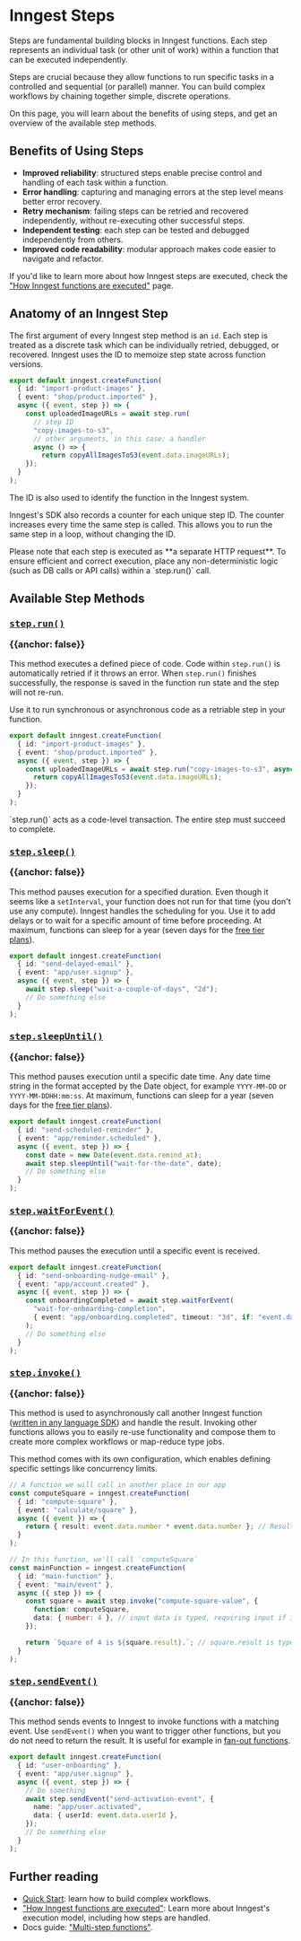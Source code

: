 

# Inngest Steps

Steps are fundamental building blocks in Inngest functions. Each step represents an individual task (or other unit of work) within a function that can be executed independently.

Steps are crucial because they allow functions to run specific tasks in a controlled and sequential (or parallel) manner. You can build complex workflows by chaining together simple, discrete operations.

On this page, you will learn about the benefits of using steps, and get an overview of the available step methods.

## Benefits of Using Steps

- **Improved reliability**: structured steps enable precise control and handling of each task within a function.
- **Error handling**: capturing and managing errors at the step level means better error recovery.
- **Retry mechanism**: failing steps can be retried and recovered independently, without re-executing other successful steps.
- **Independent testing**: each step can be tested and debugged independently from others.
- **Improved code readability**: modular approach makes code easier to navigate and refactor.

If you'd like to learn more about how Inngest steps are executed, check the ["How Inngest functions are executed"](/docs/learn/how-functions-are-executed) page.

## Anatomy of an Inngest Step

The first argument of every Inngest step method is an `id`. Each step is treated as a discrete task which can be individually retried, debugged, or recovered. Inngest uses the ID to memoize step state across function versions.

```typescript
export default inngest.createFunction(
  { id: "import-product-images" },
  { event: "shop/product.imported" },
  async ({ event, step }) => {
    const uploadedImageURLs = await step.run(
      // step ID
      "copy-images-to-s3",
      // other arguments, in this case: a handler
      async () => {
        return copyAllImagesToS3(event.data.imageURLs);
    });
  }
);
```

The ID is also used to identify the function in the Inngest system.

Inngest's SDK also records a counter for each unique step ID.  The counter increases every time the same step is called.  This allows you to run the same step in a loop, without changing the ID.

<Callout>
Please note that each step is executed as **a separate HTTP request**. To ensure efficient and correct execution, place any non-deterministic logic (such as DB calls or API calls) within a `step.run()` call.
</Callout>

## Available Step Methods

### <a href="/docs/reference/functions/step-run" className="flex items-center gap-4"><IconConcurrency size="2rem"/><pre>step.run()</pre></a> {{anchor: false}}

This method executes a defined piece of code.
Code within `step.run()` is automatically retried if it throws an error. When `step.run()` finishes successfully, the response is saved in the function run state  and the step will not re-run.

Use it to run synchronous or asynchronous code as a retriable step in your function.

```typescript
export default inngest.createFunction(
  { id: "import-product-images" },
  { event: "shop/product.imported" },
  async ({ event, step }) => {
    const uploadedImageURLs = await step.run("copy-images-to-s3", async () => {
      return copyAllImagesToS3(event.data.imageURLs);
    });
  }
);
```

<Callout>
`step.run()` acts as a code-level transaction.  The entire step must succeed to complete.
</Callout>

### <a href="/docs/reference/functions/step-sleep" className="flex items-center gap-4"><IconConcurrency size="2rem"/><pre>step.sleep()</pre></a> {{anchor: false}}

This method pauses execution for a specified duration. Even though it seems like a `setInterval`, your function does not run for that time (you don't use any compute). Inngest handles the scheduling for you. Use it to add delays or to wait for a specific amount of time before proceeding. At maximum, functions can sleep for a year (seven days for the [free tier plans](/pricing)).

```typescript
export default inngest.createFunction(
  { id: "send-delayed-email" },
  { event: "app/user.signup" },
  async ({ event, step }) => {
    await step.sleep("wait-a-couple-of-days", "2d");
    // Do something else
  }
);
```

### <a href="/docs/reference/functions/step-sleep-until" className="flex items-center gap-4"><IconConcurrency size="2rem"/><pre>step.sleepUntil()</pre></a> {{anchor: false}}

This method pauses execution until a specific date time. Any date time string in the format accepted by the Date object, for example `YYYY-MM-DD` or `YYYY-MM-DDHH:mm:ss`. At maximum, functions can sleep for a year (seven days for the [free tier plans](/pricing)).

```typescript
export default inngest.createFunction(
  { id: "send-scheduled-reminder" },
  { event: "app/reminder.scheduled" },
  async ({ event, step }) => {
    const date = new Date(event.data.remind_at);
    await step.sleepUntil("wait-for-the-date", date);
    // Do something else
  }
);
```

### <a href="/docs/reference/functions/step-wait-for-event" className="flex items-center gap-4"><IconConcurrency size="2rem"/><pre>step.waitForEvent()</pre></a> {{anchor: false}}

This method pauses the execution until a specific event is received.

```typescript
export default inngest.createFunction(
  { id: "send-onboarding-nudge-email" },
  { event: "app/account.created" },
  async ({ event, step }) => {
    const onboardingCompleted = await step.waitForEvent(
      "wait-for-onboarding-completion",
      { event: "app/onboarding.completed", timeout: "3d", if: "event.data.userId == async.data.userId" }
    );
    // Do something else
  }
);
```

### <a href="/docs/reference/functions/step-invoke" className="flex items-center gap-4"><IconConcurrency size="2rem"/><pre>step.invoke()</pre></a> {{anchor: false}}

This method is used to asynchronously call another Inngest function ([written in any language SDK](/blog/cross-language-support-with-new-sdks)) and handle the result. Invoking other functions allows you to easily re-use functionality and compose them to create more complex workflows or map-reduce type jobs.

This method comes with its own configuration, which enables defining specific settings like concurrency limits.

```typescript
// A function we will call in another place in our app
const computeSquare = inngest.createFunction(
  { id: "compute-square" },
  { event: "calculate/square" },
  async ({ event }) => {
    return { result: event.data.number * event.data.number }; // Result typed as { result: number }
  }
);

// In this function, we'll call `computeSquare`
const mainFunction = inngest.createFunction(
  { id: "main-function" },
  { event: "main/event" },
  async ({ step }) => {
    const square = await step.invoke("compute-square-value", {
      function: computeSquare,
      data: { number: 4 }, // input data is typed, requiring input if it's needed
    });

    return `Square of 4 is ${square.result}.`; // square.result is typed as number
  }
);
```

### <a href="/docs/reference/functions/step-send-event" className="flex items-center gap-4"><IconConcurrency size="2rem"/><pre>step.sendEvent()</pre></a> {{anchor: false}}

This method sends events to Inngest to invoke functions with a matching event. Use `sendEvent()` when you want to trigger other functions, but you do not need to return the result. It is useful for example in [fan-out functions](/docs/guides/fan-out-jobs).

```typescript
export default inngest.createFunction(
  { id: "user-onboarding" },
  { event: "app/user.signup" },
  async ({ event, step }) => {
    // Do something
    await step.sendEvent("send-activation-event", {
      name: "app/user.activated",
      data: { userId: event.data.userId },
    });
    // Do something else
  }
);
```

## Further reading

- [Quick Start](/docs/getting-started/nextjs-quick-start?ref=docs-inngest-steps): learn how to build complex workflows.
- ["How Inngest functions are executed"](/docs/learn/how-functions-are-executed): Learn more about Inngest's execution model, including how steps are handled.
- Docs guide: ["Multi-step functions"](/docs/guides/multi-step-functions).